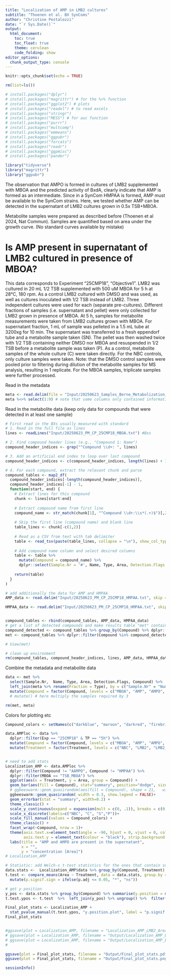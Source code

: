 ---
title: "Localization of AMP in LMB2 cultures"
subtitle: "Thoenen et al. BX SynComs"
author: "Christine Pestalozzi"
date: "`r Sys.Date()`"
output: 
  html_document:
    toc: true
    toc_float: true
    theme: cerulean
    code_folding: show
editor_options: 
  chunk_output_type: console
---

```{r setup, include=FALSE}
knitr::opts_chunk$set(echo = TRUE)
```

```{r,include=FALSE}
rm(list=ls())
```

```{r,include=FALSE}
# install.packages("dplyr") 
# install.packages("magrittr") # for the %>% function
# install.packages("ggplot2") # plots
# install.packages("readxl") # to read excels
# install.packages("stringr")
# install.packages("MESS") # for auc function
# install.packages("purrr")
# install.packages("multcomp")
# install.packages("emmeans")
# install.packages("ggpubr")
# install.packages("forcats")
# install.packages("readr")
# install.packages("ggpmisc")
# install.packages("pander")
```

```{r,include=FALSE}
library("tidyverse")
library("magrittr")
library("ggpubr")

```


The observation that AMPO is formed in cultures of LMB2 supplemented with MBOA and the predicted activity of BxdA, clearly indicate that AMP is formed as an intermediate. Since in a SynCom HMPAA is formed, AMP must be available to the SynCom strains. 
Here, we tested whether AMP can be detected in the supernatant of LMB2 cultures grown in 0.5x TSB+MBOA.


Metabolite samples were prepared as described before (Thoenen et al 2024, Nat Commun). 
Samples are quantified based on area under the growth curve. (No standard curves available by mistake)

# Is AMP present in supernatant of LMB2 cultured in presence of MBOA?
This data corresponds to Experiment "25CMP18", "Objective1".
LMB2 was cultured in 20 mL 1/2 TSB supplemented with 500 uM MBOA for 5 h at 28°C, 180 rpm. As a control LMB2 cultured with DMSO and was used, as well as cultures inoculated with 1/2 TSB instead of LMB2. Three independent cultures were used for each (separate pre-cultures). Different fractions of samples (i.e. supernatant and pellet) were only collected for LMB2 grown in presence of MBOA.
At 5 h, samples for metabolite measurements were taken from LMB2 cultures grown with MBOA. For supernatant fraction, 1 mL of sample was pelleted in a 1.5 mL tube at 3200xg for 10 min. The supernatant was transferred to a fresh eppendorf tube and a metabolite sample taken (SN). The pellet was then washed twice with 1/2 TSB containing neither DMSO nor MBOA and resuspended in 1/2 TSB before a metabolite sample was taken (P).
As a control, metabolite samples of the whole culture (C) were taken directly. 
For the NBC controls, only culture samples were taken. 
Note: that the DMSO control samples were pooled prior to filtering during dilution of the metabolite samples for MS analysis, resulting in 1 replicate. For the MBOA samples, triplicate samples were further processed.



Read in the metadata 
```{r read in metadata, include=FALSE}
meta <- read.delim(file = "Input/20250623_Samples_Berne_Metabolization_Pestalozzi_corr.txt", header = T) 
meta %<>% select(1:9) # note that some columns only contained information for reading of the data. These are not kept here


```


Read in the metabolite data (keep only data for compounds that were detected in at least one sample)
```{r read in MS data, include=FALSE}
# First read in the BXs usually measured with standard
# 1. Read in the full file as lines
lines <- readLines("Input/20250623_PM_CP_25CMP18_MBOA.txt") #Bxs

# 2. Find compound header lines (e.g., "Compound 1: Name")
compound_header_indices <- grep("^Compound \\d+: ", lines)

# 3. Add an artificial end index to loop over last compound
compound_header_indices <- c(compound_header_indices, length(lines) + 1)

# 4. For each compound, extract the relevant chunk and parse
compound_tables <- map2_df(
  compound_header_indices[-length(compound_header_indices)],
  compound_header_indices[-1] - 1,
  function(start, end) {
    # Extract lines for this compound
    chunk <- lines[start:end]
    
    # Extract compound name from first line
    compound_name <- str_match(chunk[1], "^Compound \\d+:\\s*(.+)$")[,2]
    
    # Skip the first line (compound name) and blank line
    table_lines <- chunk[-c(1,2)]
    
    # Read as a CSV from text with tab delimiter
    table <- read_tsv(paste(table_lines, collapse = "\n"), show_col_types = FALSE)
    
    # Add compound name column and select desired columns
    table <- table %>%
      mutate(Compound = compound_name) %>%  
      dplyr::select(Sample.Nr = '#', Name, Type, Area, Detection.Flags = `Detection Flags`, Compound)
    
    return(table)
  }
)

# add additionally the data for AMP and HMPAA
AMP_data <- read.delim("Input/20250623_PM_CP_25CMP18_HMPAA.txt", skip = 6, nrows = 87) %>% mutate(Compound = "AMP") %>% dplyr::select(Sample.Nr =X, Name, Type, Area, Detection.Flags, Compound)

HMPAA_data <- read.delim("Input/20250623_PM_CP_25CMP18_HMPAA.txt", skip = 97) %>% mutate(Compound = "HMPAA") %>% dplyr::select(Sample.Nr =X, Name, Type, Area, Detection.Flags, Compound)


compound_tables <- rbind(compound_tables, AMP_data, HMPAA_data)
# get a list of detected compounds and make results table "met" containing only these
compound_detected <- compound_tables %>% group_by(Compound) %>% dplyr::filter(!(is.na(Area))) %>% summarise(n = n()) %>% pull(Compound)
met <- compound_tables %>% dplyr::filter(Compound %in% compound_detected)

# View(met)

# clean up environment
rm(compound_tables, compound_header_indices, lines, AMP_data, HMPAA_data)

``` 

Combine the metadata and metabolite data
```{r annotate data, include=FALSE}
data <- met %>% 
  select(Sample.Nr,  Name, Type, Area, Detection.Flags, Compound) %>% 
  left_join(meta %>% rename(Fraction = Type), by = c("Sample.Nr" = "Number.HPLC.Vial_corr")) %>% 
  mutate(Compound = factor(Compound, levels = c("MBOA", "AMP", "AMPO", "AAMPO", "HMPAA"))) #%>% 
  # mutate() # here multiply the samples required by 3

rm(met, meta)
```

Colors for plotting etc
```{r color vectors, include=FALSE}
Compound_colors <- setNames(c("darkblue", "maroon", "darkred", "firebrick1", "gold2"), nm = c("MBOA", "AMP", "AMPO", "AAMPO", "HMPAA"))
```




```{r combine data and plot for answering question1, echo=F, message=F, warning=F}
data.AMPloc <- data %>% 
  dplyr::filter(Exp == "25CMP18" & TP == "5h") %>% 
  mutate(Compound = factor(Compound, levels = c("MBOA", "AMP", "AMPO", "AAMPO", "HMPAA"))) %>% 
  mutate(Treatment = factor(Treatment, levels = c("NBC", "LMB2", "LMB2_SN", "LMB2_P")))


# need to add stats
Localization_AMP <- data.AMPloc %>% 
  dplyr::filter(Compound != "AAMPO", Compound != "HMPAA") %>% 
  dplyr::filter(MBOA == "TSB_MBOA") %>%
  ggplot(aes(x = Treatment, y = Area, group = Compound)) +
  geom_bar(aes(fill = Compound), stat="summary", position="dodge", size = 2, show.legend = TRUE) +
  # ggbeeswarm::geom_quasirandom(aes(fill = Compound), shape = 21,   width = 0.3, show.legend = FALSE)+
  ggbeeswarm::geom_quasirandom( width = 0.3, show.legend = FALSE)+
  geom_errorbar(stat = "summary", width=0.2) +
  theme_classic() +
  scale_y_continuous(expand = expansion(mult = c(0, .1)), breaks = c(0, 10000, 20000, 30000))+
  scale_x_discrete(labels=c("NBC", "C", "S","P"))+
  scale_fill_manual(values = Compound_colors) +
  theme_classic() +
  facet_wrap(~Compound, nrow = 1)+
  theme(axis.text.x=element_text(angle = -90, hjust = 0, vjust = 0, colour = "black"), 
        axis.text.y = element_text(colour = "black"), strip.background = element_blank()) +
  labs(title = "AMP and AMPO are present in the supernatant",
       x = "",
       y = "concentration [Area]")
# Localization_AMP

# Statistic: add Welch-s t-test statistics for the ones that contain sufficient detected samples.
data.stats <-  Localization_AMP$data %>% group_by(Compound, Treatment) %>% filter(sum(!is.na(Area)) >=2) %>% ungroup() # need at least two Area values for statistics
t.test <- compare_means(Area ~ Treatment, data = data.stats, group.by = "Compound", method = "t.test", p.adjust.method = "bonferroni") %>% 
  mutate(p.signif.sign = ifelse(p.adj <= 0.05, "*", "ns"))

# get y position
y_pos <- data.stats %>% group_by(Compound) %>% summarise(y.position = max(Area, na.rm = T)*1.01)
t.test.ypos <- t.test  %>%  left_join(y_pos) %>% ungroup() %>%  filter(p.signif.sign != "ns") %>% group_by(Compound) %>%  mutate(y.position.plot = y.position + row_number()*2000) %>% ungroup()

Final_plot_stats <- Localization_AMP +
  stat_pvalue_manual(t.test.ypos, "y.position.plot", label = "p.signif.sign")
Final_plot_stats


#ggsave(plot = Localization_AMP, filename = "Localization_AMP_LMB2_Area.pdf",width = 13.2, height = 8, dpi = 300, scale = 1, units = "cm")
# ggsave(plot = Localization_AMP, filename = "Output/Localization_AMP_LMB2_Area.pdf",width = 16, height = 8, dpi = 300, scale = 1, units = "cm")
# ggsave(plot = Localization_AMP, filename = "Output/Localization_AMP_LMB2_Area.png",width = 16, height = 8, dpi = 300, scale = 1, units = "cm")
# 

ggsave(plot = Final_plot_stats, filename = "Output/Final_plot_stats.pdf",width = 16, height = 8, dpi = 300, scale = 1, units = "cm")
ggsave(plot = Final_plot_stats, filename = "Output/Final_plot_stats.png",width = 16, height = 8, dpi = 300, scale = 1, units = "cm")

```


```{r}
sessionInfo()
```


